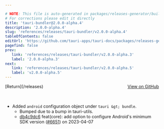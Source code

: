 ```yaml
---

# NOTE: This file is auto-generated in packages/releases-generator/build.ts
# For corrections please edit it directly
title: 'tauri-bundler@2.0.0-alpha.4'
description: '2.0.0-alpha.4'
slug: 'references/releases/tauri-bundler/v2.0.0-alpha.4'
tableOfContents: false
editUrl: 'https://github.com/tauri-apps/tauri-docs/packages/releases-generator/build.ts'
pagefind: false
prev:
   link: 'references/releases/tauri-bundler/v2.0.0-alpha.3'
   label: '2.0.0-alpha.3'
next:
   link: 'references/releases/tauri-bundler/v2.0.0-alpha.5'
   label: 'v2.0.0-alpha.5'
---
```


			

<ReleaseSidebar slug="references/releases/tauri-bundler"  packageName="tauri-bundler" />

<div style="margin-bottom:3rem; display: flex; justify-content: space-between; align-items: center"><span>[Return](/releases)</span><span><a href="https://github.com/tauri-apps/tauri/releases/tag/tauri-bundler-v2.0.0-alpha.4">View on GitHub</a></span></div>

- Added `android` configuration object under `tauri &gt; bundle`.
  - Bumped due to a bump in tauri-utils.
  - [db4c9dc6](https://www.github.com/tauri-apps/tauri/commit/db4c9dc655e07ee2184fe04571f500f7910890cd) feat(core): add option to configure Android&#39;s minimum SDK version ([#6651](https://www.github.com/tauri-apps/tauri/pull/6651)) on 2023-04-07

